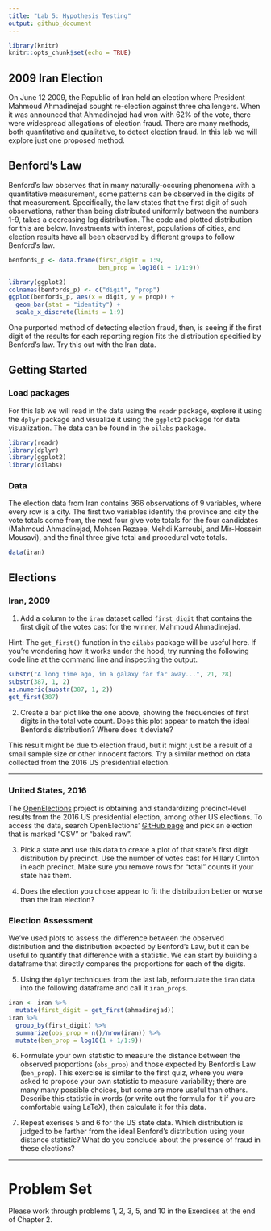 ```yaml
---
title: "Lab 5: Hypothesis Testing"
output: github_document
---
```


```r
library(knitr)
knitr::opts_chunk$set(echo = TRUE)
```

## 2009 Iran Election

On June 12 2009, the Republic of Iran held an election where President Mahmoud Ahmadinejad sought re-election against three challengers. When it was announced that Ahmadinejad had won with 62% of the vote, there were widespread allegations of election fraud.
There are many methods, both quantitative and qualitative, to detect election fraud. In this lab we will explore just one proposed method.

## Benford's Law

Benford's law observes that in many naturally-occuring phenomena with a quantitative measurement, some patterns can be observed in the digits of that measurement. Specifically, the law states that the first digit of such observations, rather than being distributed uniformly between the numbers 1-9, takes a decreasing log distribution. The code and plotted distribution for this are below. Investments with interest, populations of cities, and election results have all been observed by different groups to follow Benford's law.

```r
benfords_p <- data.frame(first_digit = 1:9, 
                         ben_prop = log10(1 + 1/1:9))
```

```r
library(ggplot2)
colnames(benfords_p) <- c("digit", "prop")
ggplot(benfords_p, aes(x = digit, y = prop)) +
  geom_bar(stat = "identity") +
  scale_x_discrete(limits = 1:9)
```

One purported method of detecting election fraud, then, is seeing if the first digit of the results for each reporting region fits the distribution specified by Benford's law. Try this out with the Iran data.

## Getting Started

### Load packages

For this lab we will read in the data using the `readr` package, explore it using the `dplyr` package and visualize it using the `ggplot2` package for data visualization. The data can be found in the `oilabs` package.

```r
library(readr)
library(dplyr)
library(ggplot2)
library(oilabs)
```

### Data

The election data from Iran contains 366 observations of 9 variables, where every row is a city. The first two variables identify the province and city the vote totals come from, the next four give vote totals for the four candidates (Mahmoud Ahmadinejad, Mohsen Rezaee, Mehdi Karroubi, and Mir-Hossein Mousavi), and the final three give total and procedural vote totals. 

```r
data(iran)
```

## Elections

### Iran, 2009

1.  Add a column to the `iran` dataset called `first_digit` that contains the first digit of the votes cast for the winner, Mahmoud Ahmadinejad.

Hint: The `get_first()` function in the `oilabs` package will be useful here. If you're wondering how it works under the hood, try running the following code line at the command line and inspecting the output.

```r
substr("A long time ago, in a galaxy far far away...", 21, 28)
substr(387, 1, 2)
as.numeric(substr(387, 1, 2))
get_first(387)
```

2.  Create a bar plot like the one above, showing the frequencies of first digits in the total vote count. Does this plot appear to match the ideal Benford's distribution? Where does it deviate?

This result might be due to election fraud, but it might just be a result of a small sample size or other innocent factors. Try a similar method on data collected from the 2016 US presidential election.

***

### United States, 2016

The [OpenElections](http://www.openelections.net) project is obtaining and standardizing precinct-level results from the 2016 US presidential election, among other US elections. To access the data, search OpenElections' [GitHub page](https://github.com/openelections) and pick an election that is marked "CSV" or "baked raw".

3. Pick a state and use this data to create a plot of that state's first digit distribution by precinct. Use the number of votes cast for Hillary Clinton in each precinct. Make sure you remove rows for "total" counts if your state has them.

4. Does the election you chose appear to fit the distribution better or worse than the Iran election?


### Election Assessment

We've used plots to assess the difference between the observed distribution and the distribution expected by Benford's Law, but it can be useful to quantify that difference with a statistic. We can start by building a dataframe that directly compares the proportions for each of the digits.

5. Using the `dplyr` techniques from the last lab, reformulate the `iran` data into the following dataframe and call it `iran_props`.

```r
iran <- iran %>%
  mutate(first_digit = get_first(ahmadinejad))
iran %>%
  group_by(first_digit) %>%
  summarize(obs_prop = n()/nrow(iran)) %>%
  mutate(ben_prop = log10(1 + 1/1:9))
```

6. Formulate your own statistic to measure the distance between the observed proportions (`obs_prop`) and those expected by Benford's Law (`ben_prop`). This exercise is similar to the first quiz, where you were asked to propose your own statistic to measure variability; there are many many possible choices, but some are more useful than others. Describe this statistic in words (or write out the formula for it if you are comfortable using LaTeX), then calculate it for this data.

7. Repeat exerises 5 and 6 for the US state data. Which distribution is judged to be farther from the ideal Benford's distribution using your distance statistic? What do you conclude about the presence of fraud in these elections?


* * *

# Problem Set

Please work through problems 1, 2, 3, 5, and 10 in the Exercises at the end of Chapter 2.